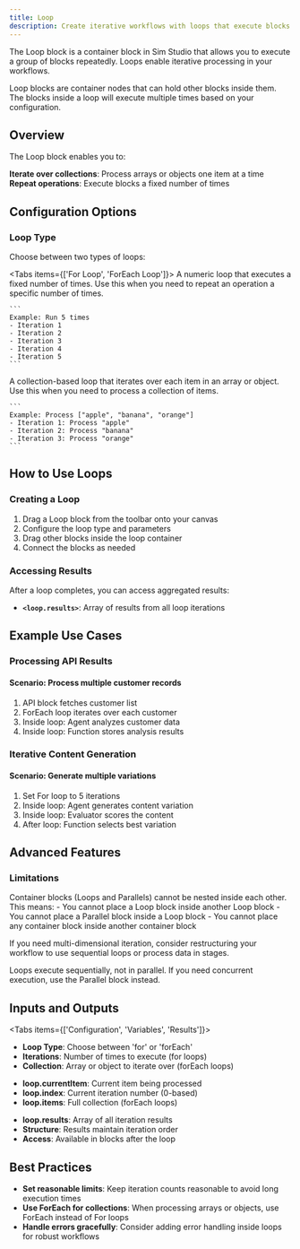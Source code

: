 ```yaml
---
title: Loop
description: Create iterative workflows with loops that execute blocks repeatedly
---
```



The Loop block is a container block in Sim Studio that allows you to execute a group of blocks repeatedly. Loops enable iterative processing in your workflows.

<ThemeImage
  lightSrc="/static/light/loop-light.png"
  darkSrc="/static/dark/loop-dark.png"
  alt="Loop Block"
  width={300}
  height={175}
/>

<Callout type="info">
  Loop blocks are container nodes that can hold other blocks inside them. The blocks inside a loop will execute multiple times based on your configuration.
</Callout>

## Overview

The Loop block enables you to:

<Steps>
  <Step>
    <strong>Iterate over collections</strong>: Process arrays or objects one item at a time
  </Step>
  <Step>
    <strong>Repeat operations</strong>: Execute blocks a fixed number of times
  </Step>
</Steps>

## Configuration Options

### Loop Type

Choose between two types of loops:

<Tabs items={['For Loop', 'ForEach Loop']}>
  <Tab>
    A numeric loop that executes a fixed number of times. Use this when you need to repeat an operation a specific number of times.
    
    ```
    Example: Run 5 times
    - Iteration 1
    - Iteration 2
    - Iteration 3
    - Iteration 4
    - Iteration 5
    ```
  </Tab>
  <Tab>
    A collection-based loop that iterates over each item in an array or object. Use this when you need to process a collection of items.
    
    ```
    Example: Process ["apple", "banana", "orange"]
    - Iteration 1: Process "apple"
    - Iteration 2: Process "banana"
    - Iteration 3: Process "orange"
    ```
  </Tab>
</Tabs>

## How to Use Loops

### Creating a Loop

1. Drag a Loop block from the toolbar onto your canvas
2. Configure the loop type and parameters
3. Drag other blocks inside the loop container
4. Connect the blocks as needed

### Accessing Results

After a loop completes, you can access aggregated results:

- **`<loop.results>`**: Array of results from all loop iterations

## Example Use Cases

### Processing API Results

<div className="mb-4 rounded-md border p-4">
  <h4 className="font-medium">Scenario: Process multiple customer records</h4>
  <ol className="list-decimal pl-5 text-sm">
    <li>API block fetches customer list</li>
    <li>ForEach loop iterates over each customer</li>
    <li>Inside loop: Agent analyzes customer data</li>
    <li>Inside loop: Function stores analysis results</li>
  </ol>
</div>

### Iterative Content Generation

<div className="mb-4 rounded-md border p-4">
  <h4 className="font-medium">Scenario: Generate multiple variations</h4>
  <ol className="list-decimal pl-5 text-sm">
    <li>Set For loop to 5 iterations</li>
    <li>Inside loop: Agent generates content variation</li>
    <li>Inside loop: Evaluator scores the content</li>
    <li>After loop: Function selects best variation</li>
  </ol>
</div>

## Advanced Features

### Limitations

<Callout type="warning">
  Container blocks (Loops and Parallels) cannot be nested inside each other. This means:
  - You cannot place a Loop block inside another Loop block
  - You cannot place a Parallel block inside a Loop block
  - You cannot place any container block inside another container block
  
  If you need multi-dimensional iteration, consider restructuring your workflow to use sequential loops or process data in stages.
</Callout>

<Callout type="info">
  Loops execute sequentially, not in parallel. If you need concurrent execution, use the Parallel block instead.
</Callout>

## Inputs and Outputs

<Tabs items={['Configuration', 'Variables', 'Results']}>
  <Tab>
    <ul className="list-disc space-y-2 pl-6">
      <li>
        <strong>Loop Type</strong>: Choose between 'for' or 'forEach'
      </li>
      <li>
        <strong>Iterations</strong>: Number of times to execute (for loops)
      </li>
      <li>
        <strong>Collection</strong>: Array or object to iterate over (forEach loops)
      </li>
    </ul>
  </Tab>
  <Tab>
    <ul className="list-disc space-y-2 pl-6">
      <li>
        <strong>loop.currentItem</strong>: Current item being processed
      </li>
      <li>
        <strong>loop.index</strong>: Current iteration number (0-based)
      </li>
      <li>
        <strong>loop.items</strong>: Full collection (forEach loops)
      </li>
    </ul>
  </Tab>
  <Tab>
    <ul className="list-disc space-y-2 pl-6">
      <li>
        <strong>loop.results</strong>: Array of all iteration results
      </li>
      <li>
        <strong>Structure</strong>: Results maintain iteration order
      </li>
      <li>
        <strong>Access</strong>: Available in blocks after the loop
      </li>
    </ul>
  </Tab>
</Tabs>

## Best Practices

- **Set reasonable limits**: Keep iteration counts reasonable to avoid long execution times
- **Use ForEach for collections**: When processing arrays or objects, use ForEach instead of For loops
- **Handle errors gracefully**: Consider adding error handling inside loops for robust workflows 
